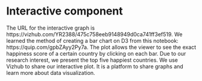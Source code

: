 # Interactive component


The URL for the interactive graph is https://vizhub.com/YR2388/475c758eeb9148949d0ca741ff3ef519. We learned the method of creating a bar chart on D3 from this notebook: https://quip.com/gpbZAyy2Py7a. The plot allows the viewer to see the exact happiness score of a certain country by clicking on each bar. Due to our research interest, we present the top five happiest countries. We use Vizhub to share our interactive plot. It is a platform to share graphs and learn more about data visualization.